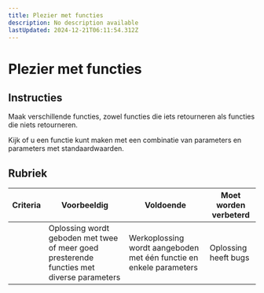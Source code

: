 ```yaml
---
title: Plezier met functies
description: No description available
lastUpdated: 2024-12-21T06:11:54.312Z
---
```


# Plezier met functies

## Instructies

Maak verschillende functies, zowel functies die iets retourneren als functies die niets retourneren.

Kijk of u een functie kunt maken met een combinatie van parameters en parameters met standaardwaarden.

## Rubriek

| Criteria | Voorbeeldig                                                                              | Voldoende                                                         | Moet worden verbeterd |
| -------- | -------------------------------------------------------------------------------------- | ---------------------------------------------------------------- | ----------------- |
|          | Oplossing wordt geboden met twee of meer goed presterende functies met diverse parameters | Werkoplossing wordt aangeboden met één functie en enkele parameters | Oplossing heeft bugs |
